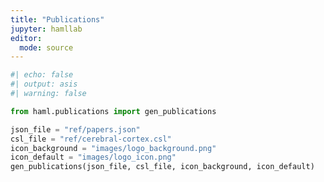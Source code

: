 ```yaml
---
title: "Publications"
jupyter: hamllab
editor: 
  mode: source
---
```


```python
#| echo: false
#| output: asis
#| warning: false

from haml.publications import gen_publications

json_file = "ref/papers.json"
csl_file = "ref/cerebral-cortex.csl"
icon_background = "images/logo_background.png"
icon_default = "images/logo_icon.png"
gen_publications(json_file, csl_file, icon_background, icon_default)
```

